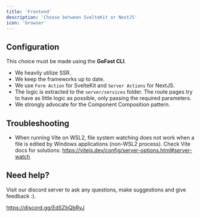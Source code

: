 ```yaml
---
title: 'Frontend'
description: 'Choose between SvelteKit or NextJS'
icon: 'browser'
---
```


## Configuration

This choice must be made using the **GoFast CLI**.

- We heavily utilize SSR.
- We keep the frameworks up to date.
- We use `Form Action` for SvelteKit and `Server Actions` for NextJS.
- The logic is extracted to the `server/services` folder. The route pages try to have as little logic as possible, only passing the required parameters.
- We strongly advocate for the Component Composition pattern.

## Troubleshooting

- When running Vite on WSL2, file system watching does not work when a file is edited by Windows applications (non-WSL2 process). Check Vite docs for solutions: https://vitejs.dev/config/server-options.html#server-watch

## Need help?

Visit our discord server to ask any questions, make suggestions and give feedback :).

https://discord.gg/EdSZbQbRyJ

